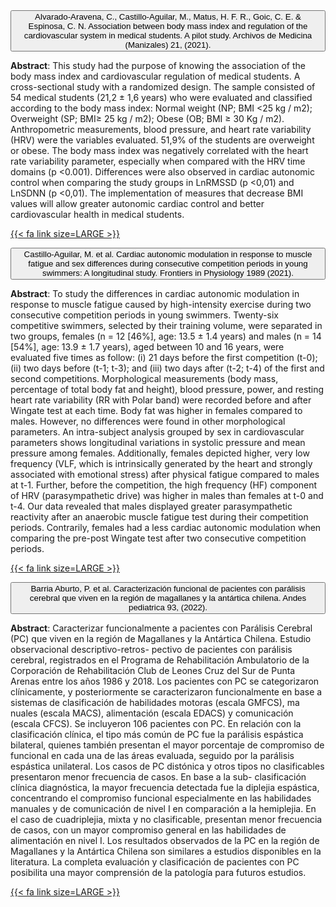 :::{.accordion #articles}

<!--- Item --->
:::::{.accordion-item}
::::{.accordion-header #a1}
<button class="accordion-button collapsed" type="button" data-bs-toggle="collapse" data-bs-target="#b1" aria-expanded="false" aria-controls="b1">
Alvarado-Aravena, C., Castillo-Aguilar, M., Matus, H. F. R., Goic, C. E. & Espinosa, C. N. Association between body mass index and regulation of the cardiovascular system in medical students. A pilot study. Archivos de Medicina (Manizales) 21, (2021).
</button>
::::

::::{.accordion-collapse .collapse #b1 aria-labelledby="a1" data-bs-parent="#articles"}
:::{.accordion-body .px-5}
**Abstract**: This study had the purpose of knowing the association of the body mass index and cardiovascular regulation of medical students. A cross-sectional study with a randomized design. The sample consisted of 54 medical students (21,2 ± 1,6 years) who were evaluated and classified according to the body mass index: Normal weight (NP; BMI <25 kg / m2); Overweight (SP; BMI≥ 25 kg / m2); Obese (OB; BMI ≥ 30 Kg / m2). Anthropometric measurements, blood pressure, and heart rate variability (HRV) were the variables evaluated. 51,9% of the students are overweight or obese. The body mass index was negatively correlated with the heart rate variability parameter, especially when compared with the HRV time domains (p <0.001). Differences were also observed in cardiac autonomic control when comparing the study groups in LnRMSSD (p <0,01) and LnSDNN (p <0,01). The implementation of measures that decrease BMI values will allow greater autonomic cardiac control and better cardiovascular health in medical students.

<a class="btn btn-outline-primary" style="width: 6rem" href="https://www.medigraphic.com/pdfs/manizales/amm-2021/amm212h.pdf">{{< fa link size=LARGE >}}</a>
:::
::::
:::::

<!--- Item --->
:::::{.accordion-item}
::::{.accordion-header #a2}
<button class="accordion-button collapsed" type="button" data-bs-toggle="collapse" data-bs-target="#b2" aria-expanded="false" aria-controls="b2">
Castillo-Aguilar, M. et al. Cardiac autonomic modulation in response to muscle fatigue and sex differences during consecutive competition periods in young swimmers: A longitudinal study. Frontiers in Physiology 1989 (2021).
</button>
::::

::::{.accordion-collapse .collapse #b2 aria-labelledby="a2" data-bs-parent="#articles"}
:::{.accordion-body .px-5}
**Abstract**: To study the differences in cardiac autonomic modulation in response to muscle fatigue caused by high-intensity exercise during two consecutive competition periods in young swimmers. Twenty-six competitive swimmers, selected by their training volume, were separated in two groups, females (n = 12 [46%], age: 13.5 ± 1.4 years) and males (n = 14 [54%], age: 13.9 ± 1.7 years), aged between 10 and 16 years, were evaluated five times as follow: (i) 21 days before the first competition (t-0); (ii) two days before (t-1; t-3); and (iii) two days after (t-2; t-4) of the first and second competitions. Morphological measurements (body mass, percentage of total body fat and height), blood pressure, power, and resting heart rate variability (RR with Polar band) were recorded before and after Wingate test at each time. Body fat was higher in females compared to males. However, no differences were found in other morphological parameters. An intra-subject analysis grouped by sex in cardiovascular parameters shows longitudinal variations in systolic pressure and mean pressure among females. Additionally, females depicted higher, very low frequency (VLF, which is intrinsically generated by the heart and strongly associated with emotional stress) after physical fatigue compared to males at t-1. Further, before the competition, the high frequency (HF) component of HRV (parasympathetic drive) was higher in males than females at t-0 and t-4. Our data revealed that males displayed greater parasympathetic reactivity after an anaerobic muscle fatigue test during their competition periods. Contrarily, females had a less cardiac autonomic modulation when comparing the pre-post Wingate test after two consecutive competition periods.

<a class="btn btn-outline-primary" style="width: 6rem" href="https://www.frontiersin.org/articles/10.3389/fphys.2021.769085/full">{{< fa link size=LARGE >}}</a>
:::
::::
:::::
  
<!--- Item --->
:::::{.accordion-item}
::::{.accordion-header #a3}
<button class="accordion-button collapsed" type="button" data-bs-toggle="collapse" data-bs-target="#b3" aria-expanded="false" aria-controls="b3">
Barria Aburto, P. et al. Caracterización funcional de pacientes con parálisis cerebral que viven en la región de magallanes y la antártica chilena. Andes pediatrica 93, (2022).
</button>
::::

::::{.accordion-collapse .collapse #b3 aria-labelledby="a3" data-bs-parent="#articles"}
:::{.accordion-body .px-5}
**Abstract**: Caracterizar funcionalmente a pacientes con Parálisis Cerebral (PC) que viven en la región de Magallanes y la Antártica Chilena. Estudio observacional descriptivo-retros- pectivo de pacientes con parálisis cerebral, registrados en el Programa de Rehabilitación Ambulatorio de la Corporación de Rehabilitación Club de Leones Cruz del Sur de Punta Arenas entre los años 1986 y 2018. Los pacientes con PC se categorizaron clínicamente, y posteriormente se caracterizaron funcionalmente en base a sistemas de clasificación de habilidades motoras (escala GMFCS), ma nuales (escala MACS), alimentación (escala EDACS) y comunicación (escala CFCS). Se incluyeron 106 pacientes con PC. En relación con la clasificación clínica, el tipo más común de PC fue la parálisis espástica bilateral, quienes también presentan el mayor porcentaje de compromiso de funcional en cada una de las áreas evaluada, seguido por la parálisis espástica unilateral. Los casos de PC distónica y otros tipos no clasificables presentaron menor frecuencia de casos. En base a la sub- clasificación clínica diagnóstica, la mayor frecuencia detectada fue la diplejia espástica, concentrando el compromiso funcional especialmente en las habilidades manuales y de comunicación de nivel I en comparación a la hemiplejia. En el caso de cuadriplejia, mixta y no clasificable, presentan menor frecuencia de casos, con un mayor compromiso general en las habilidades de alimentación en nivel I. Los resultados observados de la PC en la región de Magallanes y la Antártica Chilena son similares a estudios disponibles en la literatura. La completa evaluación y clasificación de pacientes con PC posibilita una mayor comprensión de la patología para futuros estudios.

<a class="btn btn-outline-primary" style="width: 6rem" href="https://www.scielo.cl/scielo.php?pid=S2452-60532022000300361&script=sci_abstract">{{< fa link size=LARGE >}}</a>
:::
::::
:::::
  
:::

